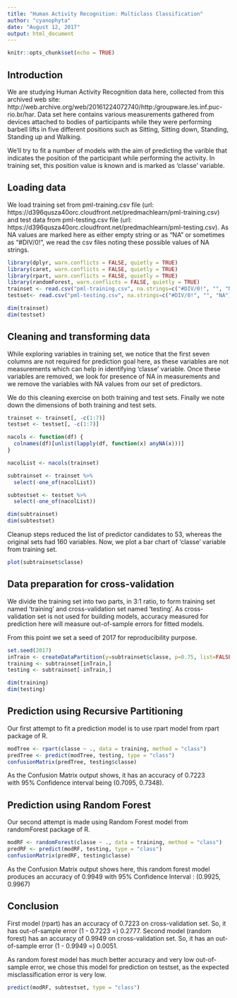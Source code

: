 ---
title: "Human Activity Recognition: Multiclass Classification"
author: "cyanophyta"
date: "August 12, 2017"
output: html_document
---

```{r setup, include=FALSE, warnings = FALSE}
knitr::opts_chunk$set(echo = TRUE)
```

## Introduction

We are studying Human Activity Recognition data here, collected from this archived web site: http://web.archive.org/web/20161224072740/http:/groupware.les.inf.puc-rio.br/har. Data set here contains various measurements gathered from devices attached to bodies of participants while they were performing barbell lifts in five different positions such as Sitting, Sitting down, Standing, Standing up and Walking.

We'll try to fit a number of models with the aim of predicting the varible that indicates the position of the participant while performing the activity. In training set, this position value is known and is marked as 'classe' variable.

## Loading data

We load training set from pml-training.csv file (url: https://d396qusza40orc.cloudfront.net/predmachlearn/pml-training.csv) and test data from pml-testing.csv file (url: https://d396qusza40orc.cloudfront.net/predmachlearn/pml-testing.csv). As NA values are marked here as either empty string or as "NA" or sometimes as "#DIV/0!", we read the csv files noting these possible values of NA strings.

```{r warning=FALSE}
library(dplyr, warn.conflicts = FALSE, quietly = TRUE)
library(caret, warn.conflicts = FALSE, quietly = TRUE)
library(rpart, warn.conflicts = FALSE, quietly = TRUE)
library(randomForest, warn.conflicts = FALSE, quietly = TRUE)
trainset <- read.csv("pml-training.csv", na.strings=c("#DIV/0!", "", "NA"))
testset<- read.csv("pml-testing.csv", na.strings=c("#DIV/0!", "", "NA"))

dim(trainset)
dim(testset)
```

## Cleaning and transforming data

While exploring variables in training set, we notice that the first seven columns are not required for prediction goal here, as these variables are not measurements which can help in identifying 'classe' variable. Once these variables are removed, we look for presence of NA in measurements and we remove the variables with NA values from our set of predictors. 

We do this cleaning exercise on both training and test sets. Finally we note down the dimensions of both training and test sets. 

```{r warning=FALSE}
trainset <- trainset[, -c(1:7)]
testset <- testset[, -c(1:7)]

nacols <- function(df) {
  colnames(df)[unlist(lapply(df, function(x) anyNA(x)))]
}

nacolList <- nacols(trainset)

subtrainset <- trainset %>% 
  select(-one_of(nacolList))

subtestset <- testset %>% 
  select(-one_of(nacolList))

dim(subtrainset)
dim(subtestset)
```                

Cleanup steps reduced the list of predictor candidates to 53, whereas the original sets had 160 variables. Now, we plot a bar chart of 'classe' variable from training set.

```{r warning=FALSE}
plot(subtrainset$classe)
```

## Data preparation for cross-validation

We divide the training set into two parts, in 3:1 ratio, to form training set named 'training' and cross-validation set named 'testing'. As cross-validation set is not used for building models, accuracy measured for prediction here will measure out-of-sample errors for fitted models. 

From this point we set a seed of 2017 for reproducibility purpose.


```{r warning=FALSE}
set.seed(2017)
inTrain <- createDataPartition(y=subtrainset$classe, p=0.75, list=FALSE)
training <- subtrainset[inTrain,]
testing <- subtrainset[-inTrain,]

dim(training)
dim(testing)
```

## Prediction using Recursive Partitioning

Our first attempt to fit a prediction model is to use rpart model from rpart package of R. 

```{r warning=FALSE}
modTree <- rpart(classe ~ ., data = training, method = "class")
predTree <- predict(modTree, testing, type = "class")
confusionMatrix(predTree, testing$classe)
```

As the Confusion Matrix output shows, it has an accuracy of 0.7223          
with 95% Confidence interval being (0.7095, 0.7348).

## Prediction using Random Forest

Our second attempt is made using Random Forest model from randomForest package of R.

```{r warning=FALSE}
modRF <- randomForest(classe ~ ., data = training, method = "class")
predRF <- predict(modRF, testing, type = "class")
confusionMatrix(predRF, testing$classe)
```
As the Confusion Matrix output shows here, this random forest model produces an accuracy of 0.9949 with 95% Confidence Interval : (0.9925, 0.9967)

## Conclusion

First model (rpart) has an accuracy of 0.7223 on cross-validation set. So, it has out-of-sample error (1 - 0.7223 =) 0.2777. Second model (random forest) has an accuracy of 0.9949 on cross-validation set. So, it has an out-of-sample error (1 - 0.9949 =) 0.0051.

As random forest model has much better accuracy and very low out-of-sample error, we chose this model for prediction on testset, as the expected misclassification error is very low.

```{r warning=FALSE}
predict(modRF, subtestset, type = "class")
```

